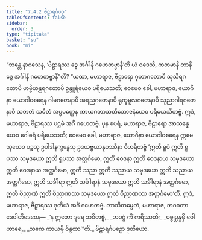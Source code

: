 ```yaml
---
title: "7.4.2 ဗိဠာရင်္ဂပဉှ"
tableOfContents: false
sidebar:
  order: 3
type: "tipitaka"
basket: "su"
book: "mi"
---
```



<DynamicBreadcrumb />

<Division number="256" book="mi">

<Paragraph number="1839" book="mi">
“ဘန္တေ နာဂသေန, ‘ဗိဠာရဿ ဒွေ အင်္ဂါနိ ဂဟေတဗ္ဗာနီ’တိ ယံ ဝဒေသိ, ကတမာနိ တာနိ ဒွေ အင်္ဂါနိ ဂဟေတဗ္ဗာနီ”တိ? “ယထာ, မဟာရာဇ, ဗိဠာရော ဂုဟာဂတောပိ သုသိရဂတောပိ ဟမ္မိယန္တရဂတောပိ ဥန္ဒူရံယေဝ ပရိယေသတိ; ဧဝမေဝ ခေါ, မဟာရာဇ, ယောဂိနာ ယောဂါဝစရေန ဂါမဂတေနာပိ အရညဂတေနာပိ ရုက္ခမူလဂတေနာပိ သုညာဂါရဂတေနာပိ သတတံ သမိတံ အပ္ပမတ္တေန ကာယဂတာသတိဘောဇနံယေဝ ပရိယေသိတဗ္ဗံ. ဣဒံ, မဟာရာဇ, ဗိဠာရဿ ပဌမံ အင်္ဂံ ဂဟေတဗ္ဗံ.
</Paragraph>

<Paragraph number="1840" book="mi">
ပုန စပရံ, မဟာရာဇ, ဗိဠာရော အာသန္နေယေဝ ဂေါစရံ ပရိယေသတိ; ဧဝမေဝ ခေါ, မဟာရာဇ, ယောဂိနာ ယောဂါဝစရေန ဣမေသုယေဝ ပဉ္စသု ဥပါဒါနက္ခန္ဓေသု ဥဒယဗ္ဗယာနုပဿိနာ ဝိဟရိတဗ္ဗံ ‘ဣတိ ရူပံ ဣတိ ရူပဿ သမုဒယော ဣတိ ရူပဿ အတ္ထင်္ဂမော, ဣတိ ဝေဒနာ ဣတိ ဝေဒနာယ သမုဒယော ဣတိ ဝေဒနာယ အတ္ထင်္ဂမော, ဣတိ သညာ ဣတိ သညာယ သမုဒယော ဣတိ သညာယ အတ္ထင်္ဂမော, ဣတိ သင်္ခါရာ ဣတိ သင်္ခါရာနံ သမုဒယော ဣတိ သင်္ခါရာနံ အတ္ထင်္ဂမော, ဣတိ ဝိညာဏံ ဣတိ ဝိညာဏဿ သမုဒယော ဣတိ ဝိညာဏဿ အတ္ထင်္ဂမော’တိ. ဣဒံ, မဟာရာဇ, ဗိဠာရဿ ဒုတိယံ အင်္ဂံ ဂဟေတဗ္ဗံ. ဘာသိတမ္ပေတံ, မဟာရာဇ, ဘဂဝတာ ဒေဝါတိဒေဝေန—
</Paragraph>

<Paragraph number="1841" type="verses" book="mi">
_‘န ဣတော ဒူရေ ဘဝိတဗ္ဗံ,_  
_ဘဝဂ္ဂံ ကိံ ကရိဿတိ;_  
_ပစ္စုပ္ပန္နမှိ ဝေါဟာရေ,_  
_သကေ ကာယမှိ ဝိန္ဒထာ’”တိ._  


</Paragraph>
</Division>

<Paragraph number="1842" type="center" book="mi">
ဗိဠာရင်္ဂပဉှော ဒုတိယော.
</Paragraph>